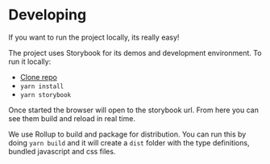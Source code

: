 
<Meta title="Docs/Getting Started/Developing" />

# Developing

If you want to run the project locally, its really easy!

The project uses Storybook for its demos and development
environment. To run it locally:

- <a href="https://github.com/gauravverma029/react-tailwind-uikit/">Clone repo</a>
- `yarn install`
- `yarn storybook`

Once started the browser will open to the storybook url.
From here you can see them build and reload in real time.

We use Rollup to build and package for distribution.
You can run this by doing `yarn build` and it will
create a `dist` folder with the type definitions, bundled
javascript and css files.
